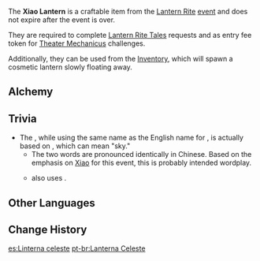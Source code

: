 {{Item Infobox
|id           = 200004
|image        = Item Xiao Lantern.png
|type         = Lantern Rite Materials
|group        = Event Items
|invCategory  = Precious Items
|event        = Lantern Rite
|rarity       = 4
|description  = It floats away carrying beautiful wishes. Can be crafted at a [[Crafting Bench]].
|source1      = [[Crafting]]
|recipe       = Exclusive during the [[Lantern Rite]] Event
}}
The '''Xiao Lantern''' is a craftable item from the [[Lantern Rite]] [[event]] and does not expire after the event is over.

They are required to complete [[Lantern Rite Tales]] requests and as entry fee token for [[Theater Mechanicus]] challenges.

Additionally, they can be used from the [[Inventory]], which will spawn a cosmetic lantern slowly floating away.

==Alchemy==
{{Recipe
|type = Crafting
|Lantern Fiber = 1
|Wick Material = 1
|Plaustrite Shard = 1
|Mora = 50
|sort = Lantern Fiber,Wick Material,Plaustrite Shard,Mora
}}

==Trivia==
*The {{Lang|Xiao Lantern|zh=霄灯|zh_rm=Xiāodēng}}, while using the same name as the English name for {{Lang|[[Xiao]]|zh=魈|zh_rm=Xiāo}}, is actually based on {{Lang|mini=1|zh=霄|zh_rm=xiāo}}, which can mean "sky."
** The two words are pronounced identically in Chinese. Based on the emphasis on [[Xiao]] for this event, this is probably intended wordplay.
** {{Lang|[[Lantern Rite#Xiao Market|Xiao Market]]|zh=霄市|zh_rm=Xiāoshì}} also uses {{Lang|mini=1|zh=霄|zh_rm=xiāo}}.

==Other Languages==
{{Other Languages
|en      = Xiao Lantern
|zhs     = 霄灯
|zhs_rm  = Xiāodēng
|zht     = 霄燈
|zht_rm  = Xiāodēng
|zh_tl   = Celestial Lantern
|ja      = 霄灯
|ja_rm   = Shoutou
|ja_tl   = Celestial Lantern
|ko      = 소등
|ko_rm   = Sodeung
|ko_tl   = Celestial Lantern
|es      = Linterna celeste
|es_tl   = Celestial Lantern
|fr      = Lanterne céleste
|fr_tl   = Celestial Lantern
|ru      = Небесный фонарь
|ru_tl   = Heavenly Lantern
|th      = โคม Xiao
|th_rm   = 
|th_tl   = 
|vi      = Đèn Tiêu
|vi_tl   = 
|de      = Laterne
|de_tl   = Lantern
|id      = Lentera Xiao
|id_tl   = Xiao Lantern
|pt      = Lanterna Celeste
|pt_tl   = Celestial Lantern
}}

==Change History==
{{Change History|1.3}}

[[es:Linterna celeste]]
[[pt-br:Lanterna Celeste]]